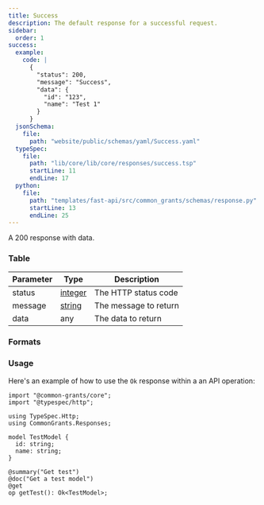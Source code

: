 ```yaml
---
title: Success
description: The default response for a successful request.
sidebar:
  order: 1
success:
  example:
    code: |
      {
        "status": 200,
        "message": "Success",
        "data": {
          "id": "123",
          "name": "Test 1"
        }
      }
  jsonSchema:
    file:
      path: "website/public/schemas/yaml/Success.yaml"
  typeSpec:
    file:
      path: "lib/core/lib/core/responses/success.tsp"
      startLine: 11
      endLine: 17
  python:
    file:
      path: "templates/fast-api/src/common_grants/schemas/response.py"
      startLine: 13
      endLine: 25
---
```



A 200 response with data.

### Table

| Parameter | Type                                       | Description           |
| --------- | ------------------------------------------ | --------------------- |
| status    | [integer](/protocol/types/numeric#integer) | The HTTP status code  |
| message   | [string](/protocol/types/string#string)    | The message to return |
| data      | any                                        | The data to return    |

### Formats

<SchemaFormatTabs
  example={frontmatter.success.example}
  jsonSchema={frontmatter.success.jsonSchema}
  typeSpec={frontmatter.success.typeSpec}
  python={frontmatter.success.python}
/>

### Usage

Here's an example of how to use the `Ok` response within a an API operation:

```typespec
import "@common-grants/core";
import "@typespec/http";

using TypeSpec.Http;
using CommonGrants.Responses;

model TestModel {
  id: string;
  name: string;
}

@summary("Get test")
@doc("Get a test model")
@get
op getTest(): Ok<TestModel>;
```
